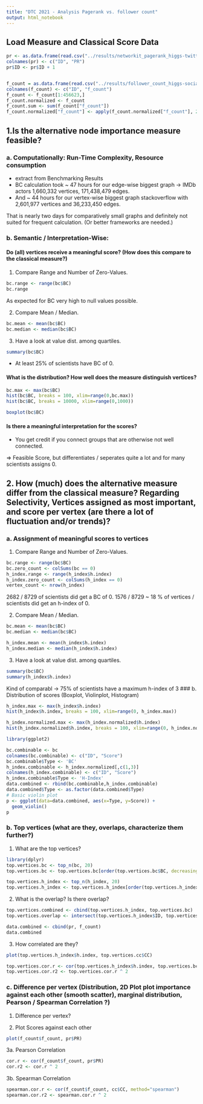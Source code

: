 ```yaml
---
title: "DTC 2021 - Analysis Pagerank vs. follower count"
output: html_notebook
---
```


## Load Measure and Classical Score Data

```r

pr <- as.data.frame(read.csv("../results/networkit_pagerank_higgs-twitter.txt", sep="\t", header=FALSE))
colnames(pr) <- c("ID", "PR")
pr$ID <- pr$ID + 1


f_count = as.data.frame(read.csv("../results/follower_count_higgs-social-network.txt", sep=" ", header=FALSE))
colnames(f_count) <- c("ID", "f_count")
f_count <- f_count[1:456623,]
f_count.normalized <- f_count
f_count.sum <- sum(f_count["f_count"])
f_count.normalized["f_count"] <- apply(f_count.normalized["f_count"], 2, function(x) {x / f_count.sum})
```

## 1.Is the alternative node importance measure feasible?

### a. Computationally: Run-Time Complexity, Resource consumption

- extract from Benchmarking Results
- BC calculation took ~ 47 hours for our edge-wise biggest graph -> IMDb actors 1,660,332 vertices, 171,438,479 edges. 
- And ~ 44 hours for our vertex-wise biggest graph stackoverflow with 2,601,977 vertices and 36,233,450 edges. 

That is nearly two days for comparatively small graphs and definitely not suited for frequent calculation. (Or better frameworks are needed.)

### b. Semantic / Interpretation-Wise:

#### Do (all) vertices receive a meaningful score? (How does this compare to the classical measure?)

1. Compare Range and Number of Zero-Values.

```r
bc.range <- range(bc$BC)
bc.range
```

As expected for BC very high to null values possible.

2. Compare Mean / Median. 

```r
bc.mean <- mean(bc$BC)
bc.median <- median(bc$BC)
```

3. Have a look at value dist. among quartiles.

```r
summary(bc$BC)
```
- At least 25% of scientists have BC of 0.

#### What is the distribution? How well does the measure distinguish vertices?

```r
bc.max <- max(bc$BC)
hist(bc$BC, breaks = 100, xlim=range(0,bc.max))
hist(bc$BC, breaks = 10000, xlim=range(0,1000))

```
```r
boxplot(bc$BC)
```

#### Is there a meaningful interpretation for the scores?
- You get credit if you connect groups that are otherwise not well connected.

=> Feasible Score, but differentiates / seperates quite a lot and for many scientists assigns 0.

## 2. How (much) does the alternative measure differ from the classical measure? Regarding Selectivity, Vertices assigned as most important, and score per vertex (are there a lot of fluctuation and/or trends)?

### a. Assignment of meaningful scores to vertices

1. Compare Range and Number of Zero-Values.

```r
bc.range <- range(bc$BC)
bc.zero_count <- colSums(bc == 0)
h_index.range <- range(h_index$h.index)
h_index.zero_count <- colSums(h_index == 0)
vertex_count <- nrow(h_index)

```
2682 / 8729 of scientists did get a BC of 0. 1576 / 8729 ~ 18 % of vertices / scientists did get an h-index of 0. 

2. Compare Mean / Median. 

```r
bc.mean <- mean(bc$BC)
bc.median <- median(bc$BC)

h_index.mean <- mean(h_index$h.index)
h_index.median <- median(h_index$h.index)
```

3. Have a look at value dist. among quartiles.

```r
summary(bc$BC)
summary(h_index$h.index)
```
Kind of comparabl
-> 75% of scientists have a maximum h-index of 3 
### b. Distribution of scores (Boxplot, Violinplot, Histogram)

```r
h_index.max <- max(h_index$h.index)
hist(h_index$h.index, breaks = 100, xlim=range(0, h_index.max))

h_index.normalized.max <- max(h_index.normalized$h.index)
hist(h_index.normalized$h.index, breaks = 100, xlim=range(0, h_index.normalized.max))
```

```r
library(ggplot2)

bc.combinable <- bc
colnames(bc.combinable) <- c("ID", "Score")
bc.combinable$Type <- 'BC'
h_index.combinable <- h_index.normalized[,c(1,3)]
colnames(h_index.combinable) <- c("ID", "Score")
h_index.combinable$Type <- 'H-Index'
data.combined <- rbind(bc.combinable,h_index.combinable)
data.combined$Type <- as.factor(data.combined$Type)
# Basic violin plot
p <- ggplot(data=data.combined, aes(x=Type, y=Score)) + 
  geom_violin()
p
```


### b. Top vertices (what are they, overlaps, characterize them further?)

1. What are the top vertices?

```r
library(dplyr)
top.vertices.bc <- top_n(bc, 20)
top.vertices.bc <- top.vertices.bc[order(top.vertices.bc$BC, decreasing = TRUE),]
```
```r
top.vertices.h_index <- top_n(h_index, 20)
top.vertices.h_index <- top.vertices.h_index[order(top.vertices.h_index$h.index, decreasing = TRUE),]
```


2. What is the overlap? Is there overlap?
```r
top.vertices.combined <- cbind(top.vertices.h_index, top.vertices.bc)
top.vertices.overlap <- intersect(top.vertices.h_index$ID, top.vertices.bc$ID)
```

```r
data.combined <- cbind(pr, f_count)
data.combined
```
3. How correlated are they?

```r
plot(top.vertices.h_index$h.index, top.vertices.cc$CC)
```
```r
top.vertices.cor.r <- cor(top.vertices.h_index$h.index, top.vertices.bc$BC)
top.vertices.cor.r2 <- top.vertices.cor.r ^ 2
```


### c. Difference per vertex (Distribution, 2D Plot plot importance against each other (smooth scatter), marginal distribution, Pearson / Spearman Correlation ?)

1. Difference per vertex?

2. Plot Scores against each other
```r
plot(f_count$f_count, pr$PR)
```

3a. Pearson Correlation
```r
cor.r <- cor(f_count$f_count, pr$PR)
cor.r2 <- cor.r ^ 2
```

3b. Spearman Correlation

```r
spearman.cor.r <- cor(f_count$f_count, cc$CC, method="spearman")
spearman.cor.r2 <- spearman.cor.r ^ 2
```